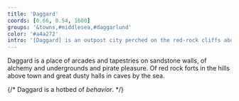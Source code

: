 ```yaml
---
title: 'Daggard'
coords: [0.66, 0.54, 1600]
groups: '&towns,#middlesea,#daggarlund'
color: '#a4a272'
intro: '[Daggard] is an outpost city perched on the red-rock cliffs above the Middle Sea. It is a place of arcades and tapestries on sandstone walls, of alchemy and undergrounds and pirate pleasure.'
---
```


Daggard is a place of arcades and tapestries on sandstone walls, of alchemy and undergrounds and pirate pleasure. Of red rock forts in the hills above town and great dusty halls in caves by the sea.

{/* Daggard is a hotbed of _behavior_. */}